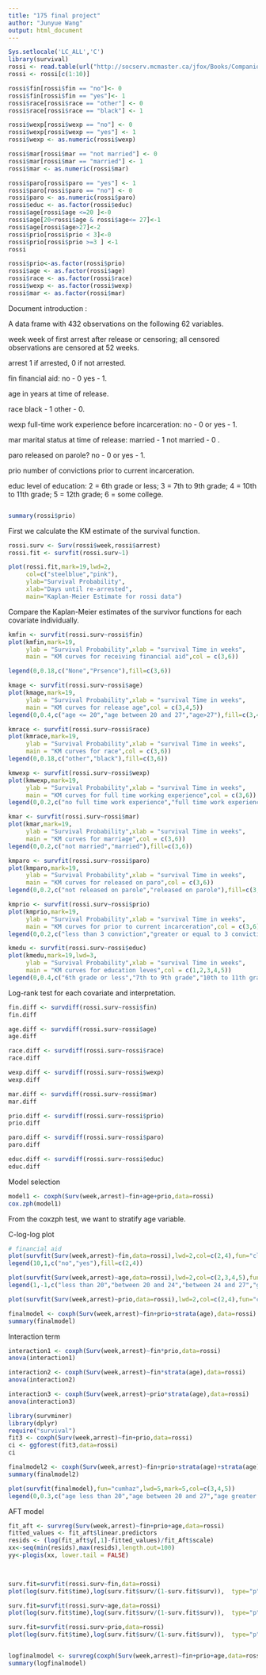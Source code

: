 ---
title: "175 final project"
author: "Junyue Wang"
output: html_document
---
```{r}
Sys.setlocale('LC_ALL','C')
library(survival)
rossi <- read.table(url("http://socserv.mcmaster.ca/jfox/Books/Companion/data/Rossi.txt"),header=TRUE,stringsAsFactors = FALSE)
rossi <- rossi[c(1:10)]

rossi$fin[rossi$fin == "no"]<- 0
rossi$fin[rossi$fin == "yes"]<- 1
rossi$race[rossi$race == "other"] <- 0
rossi$race[rossi$race == "black"] <- 1

rossi$wexp[rossi$wexp == "no"] <- 0
rossi$wexp[rossi$wexp == "yes"] <- 1
rossi$wexp <- as.numeric(rossi$wexp)

rossi$mar[rossi$mar == "not married"] <- 0
rossi$mar[rossi$mar == "married"] <- 1
rossi$mar <- as.numeric(rossi$mar)

rossi$paro[rossi$paro == "yes"] <- 1
rossi$paro[rossi$paro == "no"] <- 0
rossi$paro <- as.numeric(rossi$paro)
rossi$educ <- as.factor(rossi$educ)
rossi$age[rossi$age <=20 ]<-0
rossi$age[20<rossi$age & rossi$age<= 27]<-1
rossi$age[rossi$age>27]<-2
rossi$prio[rossi$prio < 3]<-0
rossi$prio[rossi$prio >=3 ] <-1
rossi

rossi$prio<-as.factor(rossi$prio)
rossi$age <- as.factor(rossi$age)
rossi$race <- as.factor(rossi$race)
rossi$wexp <- as.factor(rossi$wexp)
rossi$mar <- as.factor(rossi$mar)
```


Document introduction :

A data frame with 432 observations on the following 62 variables. 

week
week of first arrest after release or censoring; all censored observations are censored at 52 weeks.

arrest
1 if arrested, 0 if not arrested.

fin
financial aid: no - 0  yes - 1.

age
in years at time of release.

race
black - 1  other - 0.

wexp
full-time work experience before incarceration: no - 0 or yes - 1.

mar
marital status at time of release: married - 1  not married - 0 .

paro
released on parole? no - 0 or yes - 1.

prio
number of convictions prior to current incarceration.

educ
level of education: 2 = 6th grade or less; 3 = 7th to 9th grade; 4 = 10th to 11th grade; 5 = 12th grade; 6 = some college.

```{r}
```


```{r}
summary(rossi$prio)
```


First we calculate the KM estimate of the survival function.

```{r}
rossi.surv <- Surv(rossi$week,rossi$arrest)
rossi.fit <- survfit(rossi.surv~1)

plot(rossi.fit,mark=19,lwd=2, 
     col=c("steelblue","pink"),
     ylab="Survival Probability", 
     xlab="Days until re-arrested", 
     main="Kaplan-Meier Estimate for rossi data")

```

Compare the Kaplan-Meier estimates of the survivor functions for each covariate individually.

```{r}

kmfin <- survfit(rossi.surv~rossi$fin)
plot(kmfin,mark=19,
     ylab = "Survival Probability",xlab = "survival Time in weeks",
     main = "KM curves for receiving financial aid",col = c(3,6))

legend(0,0.18,c("None","Prsence"),fill=c(3,6))
```


```{r}
kmage <- survfit(rossi.surv~rossi$age)
plot(kmage,mark=19,
     ylab = "Survival Probability",xlab = "survival Time in weeks",
     main = "KM curves for release age",col = c(3,4,5))
legend(0,0.4,c("age <= 20","age between 20 and 27","age>27"),fill=c(3,4,5))

```

```{r}
kmrace <- survfit(rossi.surv~rossi$race)
plot(kmrace,mark=19,
     ylab = "Survival Probability",xlab = "survival Time in weeks",
     main = "KM curves for race",col = c(3,6))
legend(0,0.18,c("other","black"),fill=c(3,6))
```

```{r}
kmwexp <- survfit(rossi.surv~rossi$wexp)
plot(kmwexp,mark=19,
     ylab = "Survival Probability",xlab = "survival Time in weeks",
     main = "KM curves for full time working experience",col = c(3,6))
legend(0,0.2,c("no full time work experience","full time work experience"),fill=c(3,6))
```

```{r}
kmar <- survfit(rossi.surv~rossi$mar)
plot(kmar,mark=19,
     ylab = "Survival Probability",xlab = "survival Time in weeks",
     main = "KM curves for marriage",col = c(3,6))
legend(0,0.2,c("not married","married"),fill=c(3,6))
```

```{r}
kmparo <- survfit(rossi.surv~rossi$paro)
plot(kmparo,mark=19,
     ylab = "Survival Probability",xlab = "survival Time in weeks",
     main = "KM curves for released on paro",col = c(3,6))
legend(0,0.2,c("not released on parole","released on parole"),fill=c(3,6))
```

```{r}
kmprio <- survfit(rossi.surv~rossi$prio)
plot(kmprio,mark=19,
     ylab = "Survival Probability",xlab = "survival Time in weeks",
     main = "KM curves for prior to current incarceration",col = c(3,6))
legend(0,0.2,c("less than 3 conviction","greater or equal to 3 convictions"),fill=c(3,6))
```



```{r}
kmedu <- survfit(rossi.surv~rossi$educ)
plot(kmedu,mark=19,lwd=3,
     ylab = "Survival Probability",xlab = "survival Time in weeks",
     main = "KM curves for education leves",col = c(1,2,3,4,5))
legend(0,0.4,c("6th grade or less","7th to 9th grade","10th to 11th grade","12th grade","some college"),fill = c(1,2,3,4,5))
```


Log-rank test for each covariate and interpretation.

```{r}
fin.diff <- survdiff(rossi.surv~rossi$fin)
fin.diff
```


```{r}
age.diff <- survdiff(rossi.surv~rossi$age)
age.diff
```


```{r}
race.diff <- survdiff(rossi.surv~rossi$race)
race.diff
```


```{r}
wexp.diff <- survdiff(rossi.surv~rossi$wexp)
wexp.diff

```


```{r}
mar.diff <- survdiff(rossi.surv~rossi$mar)
mar.diff

```
```{r}
prio.diff <- survdiff(rossi.surv~rossi$prio)
prio.diff


```



```{r}
paro.diff <- survdiff(rossi.surv~rossi$paro)
paro.diff

```

```{r}
educ.diff <- survdiff(rossi.surv~rossi$educ)
educ.diff
```

Model selection



```{r}
model1 <- coxph(Surv(week,arrest)~fin+age+prio,data=rossi)
cox.zph(model1)
```

From the coxzph test, we want to stratify age variable.

C-log-log plot

```{r}
# financial aid
plot(survfit(Surv(week,arrest)~fin,data=rossi),lwd=2,col=c(2,4),fun="cloglog")
legend(10,1,c("no","yes"),fill=c(2,4))
```

```{r}
plot(survfit(Surv(week,arrest)~age,data=rossi),lwd=2,col=c(2,3,4,5),fun="cloglog")
legend(1,-1,c("less than 20","between 20 and 24","between 24 and 27","greater than 27"),fill=c(2,3,4,5))
```



```{r}
plot(survfit(Surv(week,arrest)~prio,data=rossi),lwd=2,col=c(2,4),fun="cloglog")

```


```{r}
finalmodel <- coxph(Surv(week,arrest)~fin+prio+strata(age),data=rossi)
summary(finalmodel)
```

Interaction term

```{r}
interaction1 <- coxph(Surv(week,arrest)~fin*prio,data=rossi)
anova(interaction1)

```

```{r}
interaction2 <- coxph(Surv(week,arrest)~fin*strata(age),data=rossi)
anova(interaction2)
```

```{r}
interaction3 <- coxph(Surv(week,arrest)~prio*strata(age),data=rossi)
anova(interaction3)
```


```{r}
library(survminer)
library(dplyr)
require("survival")
fit3 <- coxph(Surv(week,arrest)~fin+prio,data=rossi)
ci <- ggforest(fit3,data=rossi)
ci
```
```{r}
finalmodel2 <- coxph(Surv(week,arrest)~fin+prio+strata(age)+strata(age)*prio,data=rossi)
summary(finalmodel2)
```


```{r}
plot(survfit(finalmodel),fun="cumhaz",lwd=5,mark=5,col=c(3,4,5))
legend(0,0.3,c("age less than 20","age between 20 and 27","age greater than 27"),fill = c(3,4,5))
```


AFT model

```{r}
fit_aft <- survreg(Surv(week,arrest)~fin+prio+age,data=rossi)
fitted_values <- fit_aft$linear.predictors
resids <- (log(fit_aft$y[,1]-fitted_values)/fit_Aft$scale)
xx<-seq(min(resids),max(resids),length.out=100)
yy<-plogis(xx, lower.tail = FALSE)

           
```


```{r}
surv.fit=survfit(rossi.surv~fin,data=rossi)
plot(log(surv.fit$time),log(surv.fit$surv/(1-surv.fit$surv)),  type="p", xlab="Log Time", ylab="Log Odds of Survival",col=4,main="Survival odds plot",pch=19,ylim=c(0,15)) 
```


```{r}
surv.fit=survfit(rossi.surv~age,data=rossi)
plot(log(surv.fit$time),log(surv.fit$surv/(1-surv.fit$surv)),  type="p", xlab="Log Time", ylab="Log Odds of Survival",col=3,main="Survival odds plot",pch=19,ylim=c(0,15)) 

```



```{r}
surv.fit=survfit(rossi.surv~prio,data=rossi)
plot(log(surv.fit$time),log(surv.fit$surv/(1-surv.fit$surv)),  type="p", xlab="Log Time", ylab="Log Odds of Survival",col=2,main="Survival odds plot",pch=19,ylim=c(0,15)) 

```

```{r}


```



```{r}
logfinalmodel <- survreg(coxph(Surv(week,arrest)~fin+prio+age,data=rossi),data=rossi,dist = "loglogistic")
summary(logfinalmodel)

```



```{r}

```


